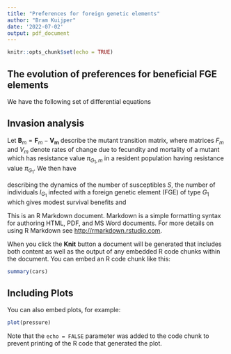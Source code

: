 ```yaml
---
title: "Preferences for foreign genetic elements"
author: "Bram Kuijper"
date: '2022-07-02'
output: pdf_document
---
```


```r
knitr::opts_chunk$set(echo = TRUE)
```

## The evolution of preferences for beneficial FGE elements

We have the following set of differential equations
\begin{align}
\frac{\mathrm{d}S}{\mathrm{d}t} &= b \left(1 - \kappa N \right ) + \gamma_{G_{1}} I_{G_{1}} + \gamma_{G_{2}} I_{G_{2}} - \left [ d + 
  \left (1-\pi_{G_{1}} \right ) \psi_{G_{1}} + \left (1-\pi_{G_{2}} \right ) \psi_{G_{2}} \right ] S \\
  %
\frac{\mathrm{d}I_{G_{2}}}{\mathrm{d}t} &= b_{G_{1}} \left ( 1 - \kappa N \right ) + \left (1 - \pi_{G_{1}} \right ) S - \left [ d_{G_{1}} + \gamma_{G_{1}} + \sigma \left ( 1 - \pi_{G_{2}} \right) \psi_{G_{2}} \right ] I_{G_{1}} + \gamma_{G_{2}} I_{G_{1}G_{2}}
\end{align}


## Invasion analysis
Let $\mathbf{B}_{m} = \mathbf{F}_{m} - \mathbf{V_{m}}$ describe the mutant transition matrix, where matrices $F_{m}$ and $V_{m}$ denote rates of change due to fecundity and mortality of a mutant which has resistance value $\pi_{G_{1},m}$ in a resident population having resistance value $\pi_{G_{1}}$. We then have
\begin{align}
\mathbf{F}_{m} &= \left [ \begin{array}{cccc}
b_{m} & 0 & 0 & 0 \\
0 & b_{G_{1},m} & 0 & 0 \\
0 & 0 & b_{G_{2},m} & 0 \\
0 & 0 & 0 & b_{G_{1}G_{2},m} 
\end{array} \right ] \\

\mathbf{V}_{m} &= \left [ 
  \begin{array}{cccc}
    d + \right(1-\pi_{G_{1}} \right ) \psi_{G_{1}} + 
      \right(1-\pi_{G_{2}} \right ) \psi_{G_{2}} & \gamma_{G_{1}} &  \gamma_{G_{2}} & 
  \end{array}  
 \right ]
}
\end{align}



describing the dynamics of the number of susceptibles $S$, the number of individuals $I_{G_{1}}$ infected with a foreign genetic element (FGE) of type $G_{1}$ which gives modest survival benefits and 


This is an R Markdown document. Markdown is a simple formatting syntax for authoring HTML, PDF, and MS Word documents. For more details on using R Markdown see <http://rmarkdown.rstudio.com>.

When you click the **Knit** button a document will be generated that includes both content as well as the output of any embedded R code chunks within the document. You can embed an R code chunk like this:

```r
summary(cars)
```

## Including Plots

You can also embed plots, for example:

```r
plot(pressure)
```

Note that the `echo = FALSE` parameter was added to the code chunk to prevent printing of the R code that generated the plot.
